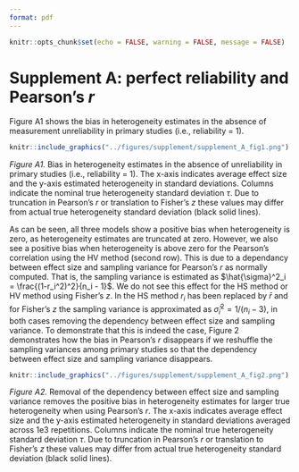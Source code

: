```yaml
---
format: pdf
---
```


```r
knitr::opts_chunk$set(echo = FALSE, warning = FALSE, message = FALSE)
```

# Supplement A: perfect reliability and Pearson's $r$

Figure A1 shows the bias in heterogeneity estimates in the absence of measurement unreliability in primary studies (i.e., reliability = 1).

```r
knitr::include_graphics("../figures/supplement/supplement_A_fig1.png")
```

_Figure A1._ Bias in heterogeneity estimates in the absence of unreliability in primary studies (i.e., reliability = 1). The x-axis indicates average effect size and the y-axis estimated heterogeneity in standard deviations. Columns indicate the nominal true heterogeneity standard deviation $\tau$. Due to truncation in Pearson's $r$ or translation to Fisher's $z$ these values may differ from actual true heterogeneity standard deviation (black solid lines).


As can be seen, all three models show a positive bias when heterogeneity is zero, as heterogeneity estimates are truncated at zero. However, we also see a positive bias when heterogeneity is above zero for the Pearson's correlation using the HV method (second row). This is due to a dependancy between effect size and sampling variance for Pearson's $r$ as normally computed. That is, the sampling variance is estimated as $\hat{\sigma}^2_i = \frac{(1-r_i^2)^2}{n_i - 1}$. We do not see this effect for the HS method or HV method using Fisher's $z$. In the HS method $r_i$ has been replaced by $\bar{r}$ and for Fisher's $z$ the sampling variance is approximated as $\hat{\sigma}^2_i = 1 / (n_i -3)$, in both cases removing the dependency between effect size and sampling variance. To demonstrate that this is indeed the case, Figure 2 demonstrates how the bias in Pearson's $r$ disappears if we reshuffle the sampling variances among primary studies so that the dependency between effect size and sampling variance disappears.


```r
knitr::include_graphics("../figures/supplement/supplement_A_fig2.png")
```

_Figure A2._ Removal of the dependency between effect size and sampling variance removes the positive bias in heterogeneity estimates for larger true heterogeneity when using Pearson's $r$. The x-axis indicates average effect size and the y-axis estimated heterogeneity in standard deviations averaged across 1e3 repetitions. Columns indicate the nominal true heterogeneity standard deviation $\tau$. Due to truncation in Pearson's $r$ or translation to Fisher's $z$ these values may differ from actual true heterogeneity standard deviation (black solid lines).
